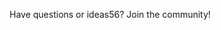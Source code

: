 <Card
    title="Join our Discord Community"
    icon="discord"
    color="#5865f2"
    href="https://discord.anarchy.ai/"
    >
    Have questions or ideas56? Join the community!
</Card> 
